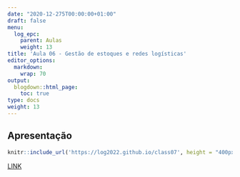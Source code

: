 ---
date: "2020-12-275T00:00:00+01:00"
draft: false
menu:
  log_epc:
    parent: Aulas
    weight: 13
title: 'Aula 06 - Gestão de estoques e redes logísticas'
editor_options: 
  markdown: 
    wrap: 70
output: 
  blogdown::html_page:
    toc: true
type: docs
weight: 13
---

## Apresentação

```{r echo=FALSE, message=FALSE, warning=FALSE}
knitr::include_url('https://log2022.github.io/class07', height = "400px")
```

[LINK](https://log2022.github.io/class07)


